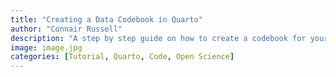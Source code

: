 ```yaml
---
title: "Creating a Data Codebook in Quarto"
author: "Connair Russell"
description: "A step by step guide on how to create a codebook for your dataset"
image: image.jpg
categories: [Tutorial, Quarto, Code, Open Science]
---
```


